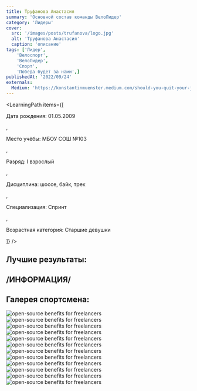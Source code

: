 ```yaml
---
title: Труфанова Анастасия
summary: 'Основной состав команды ВелоЛидер'
category: 'Лидеры'
cover:
  src: '/images/posts/trufanova/logo.jpg'
  alt: 'Труфанова Анастасия'
  caption: 'описание'
tags: ['Лидер',
    'Велоспорт',
    'ВелоЛидер',
    'Спорт',
    'Победа будет за нами',]
publishedAt: '2022/09/24'
externals:
  Medium: 'https://konstantinmuenster.medium.com/should-you-quit-your-job-for-your-side-project-ed77985431c'
---
```

<LearningPath
  items={[
    <p>Дата рождения: 01.05.2009</p>,
    <p>Место учёбы: МБОУ СОШ №103</p>,
    <p>Разряд: I взрослый</p>,
    <p>Дисциплина: шоссе, байк, трек</p>,
    <p>Специализация: Спринт</p>,
    <p>Возрастная категория: Старшие девушки</p>
  ]}
/>

## Лучшие результаты:

## /ИНФОРМАЦИЯ/


## Галерея спортсмена:
<Image
  src="/images/posts/trufanova/6.jpg"
  alt="open-source benefits for freelancers"
/>
<Image
  src="/images/posts/trufanova/7.jpg"
  alt="open-source benefits for freelancers"
/>
<Image
  src="/images/posts/trufanova/10.jpg"
  alt="open-source benefits for freelancers"
/>
<Image
  src="/images/posts/trufanova/1.jpg"
  alt="open-source benefits for freelancers"
/>
<Image
  src="/images/posts/trufanova/2.jpg"
  alt="open-source benefits for freelancers"
/>
<Image
  src="/images/posts/trufanova/3.jpg"
  alt="open-source benefits for freelancers"
/>
<Image
  src="/images/posts/trufanova/4.jpg"
  alt="open-source benefits for freelancers"
/>
<Image
  src="/images/posts/trufanova/5.jpg"
  alt="open-source benefits for freelancers"
/>
<Image
  src="/images/posts/trufanova/8.jpg"
  alt="open-source benefits for freelancers"
/>
<Image
  src="/images/posts/trufanova/9.jpg"
  alt="open-source benefits for freelancers"
/>
<Image
  src="/images/posts/trufanova/11.jpg"
  alt="open-source benefits for freelancers"
/>
<Image
  src="/images/posts/trufanova/12.jpg"
  alt="open-source benefits for freelancers"
/>


